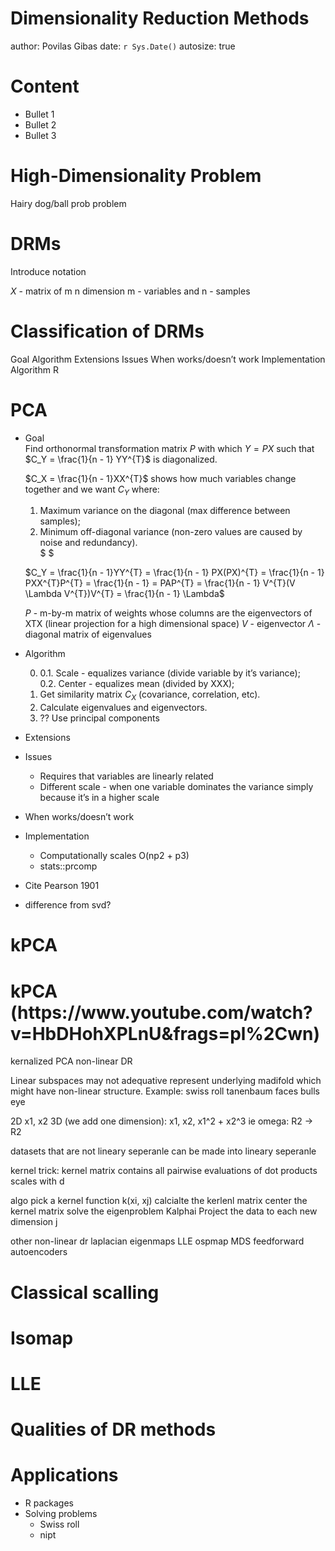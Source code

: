Dimensionality Reduction Methods
========================================================
author: Povilas Gibas
date: `r Sys.Date()`
autosize: true

Content
========================================================

- Bullet 1
- Bullet 2
- Bullet 3

High-Dimensionality Problem
========================================================

Hairy dog/ball prob problem

DRMs
========================================================

Introduce notation

$X$ - matrix of m n dimension m - variables and n - samples

Classification of DRMs
========================================================

Goal
Algorithm
Extensions
Issues
When works/doesn't work
Implementation
  Algorithm
  R

PCA
========================================================
<!--
  Variance shows how much variables change together:
    sigma = E ((xi - xmean)^2 / (n - 1))
  The rows of P are the principal components of X
  PCA tries to de-correlate the original data by finding directions in which variance in maximized (or minimized for off-diagonal)
  V %*% t(V) makes an identity matrix, this V %*% t(V) %*% lambda %*% V %*% t(V) just returns lambda (eigenvalues) 
-->   

- Goal    
  Find orthonormal transformation matrix $P$ with which $Y = PX$ such that $C_Y = \frac{1}{n - 1} YY^{T}$ is diagonalized.   

  $C_X = \frac{1}{n - 1}XX^{T}$ shows how much variables change together and we want $C_Y$ where:
    1. Maximum variance on the diagonal (max difference between samples);
    2. Minimum off-diagonal variance (non-zero values are caused by noise and redundancy).   
    $ $

  $C_Y = \frac{1}{n - 1}YY^{T} = \frac{1}{n - 1} PX(PX)^{T} = \frac{1}{n - 1} PXX^{T}P^{T} = \frac{1}{n - 1} = PAP^{T} = \frac{1}{n - 1} V^{T}(V \Lambda V^{T})V^{T} = \frac{1}{n - 1} \Lambda$

  $P$ - m-by-m matrix of weights whose columns are the eigenvectors of XTX (linear projection for a high dimensional space)
  $V$ - eigenvector
  $\Lambda$ - diagonal matrix of eigenvalues

- Algorithm
  0.
    0.1. Scale - equalizes variance (divide variable by it's variance);  
    0.2. Center - equalizes mean (divided by XXX);
  1. Get similarity matrix $C_X$ (covariance, correlation, etc).  
  2. Calculate eigenvalues and eigenvectors.  
  3. ?? Use principal components

- Extensions
- Issues
  - Requires that variables are linearly related   
  - Different scale - when one variable dominates the variance simply because it's in a higher scale
- When works/doesn't work
- Implementation
  - Computationally scales O(np2 + p3)
  - stats::prcomp

- Cite Pearson 1901
- difference from svd?


kPCA
========================================================

# kPCA (https://www.youtube.com/watch?v=HbDHohXPLnU&frags=pl%2Cwn)
  kernalized PCA
  non-linear DR 

Linear subspaces may not adequative represent underlying madifold which might have non-linear structure.
Example:
  swiss roll
  tanenbaum faces
  bulls eye

  2D x1, x2
  3D (we add one dimension): x1, x2, x1^2 + x2^3
  ie omega: R2 -> R2

datasets that are not lineary seperanle can be made into lineary seperanle

kernel trick:
  kernel matrix contains all pairwise evaluations of dot products
  scales with d

algo
  pick a kernel function k(xi, xj)
  calcialte the kerlenl matrix
  center the kernel matrix
  solve the eigenproblem Kalphai
  Project the data to each new dimension j

other non-linear dr
laplacian eigenmaps
LLE
ospmap
MDS
feedforward autoencoders

Classical scalling
========================================================

Isomap
========================================================

LLE
========================================================

Qualities of DR methods
========================================================

Applications
========================================================

- R packages
- Solving problems
  - Swiss roll
  - nipt
